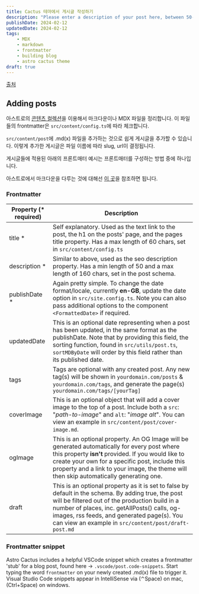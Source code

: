 ```yaml
---
title: Cactus 테마에서 게시글 작성하기
description: "Please enter a description of your post here, between 50-160 chars!          "
publishDate: 2024-02-12
updatedDate: 2024-02-12
tags:
    - MDX
    - markdown
    - frontmatter
    - building blog
    - astro cactus theme
draft: true
---
```


[출처](https://github.com/chrismwilliams/astro-theme-cactus/blob/e42b55f5976c5bb431acc1ba8331883a64f3b840/README.md#adding-posts)

## Adding posts

아스트로의 [콘텐츠 컬렉션](https://docs.astro.build/ko/guides/content-collections/)을 이용해서 마크다운이나 MDX 파일을 정리합니다.
이 파일들의 frontmatter은 `src/content/config.ts`에 따라 체크합니다.

`src/content/post`에 .md(x) 파일을 추가하는 것으로 쉽게 게시글을 추가할 수 있습니다.
이렇게 추가한 게시글은 파일 이름에 따라 slug, url이 결정됩니다.

게시글들에 적용된 아래의 프론트매터 예시는 프론트매터를 구성하는 방법 중에 하나입니다.

아스트로에서 마크다운을 다루는 것에 대해선 [이 곳](https://docs.astro.build/ko/guides/markdown-content/)을 참조하면 됩니다.

### Frontmatter

| Property (\* required) | Description                                                                                                                                                                                                                                                                                                  |
| ---------------------- | ------------------------------------------------------------------------------------------------------------------------------------------------------------------------------------------------------------------------------------------------------------------------------------------------------------ |
| title \*               | Self explanatory. Used as the text link to the post, the h1 on the posts' page, and the pages title property. Has a max length of 60 chars, set in `src/content/config.ts`                                                                                                                                   |
| description \*         | Similar to above, used as the seo description property. Has a min length of 50 and a max length of 160 chars, set in the post schema.                                                                                                                                                                        |
| publishDate \*         | Again pretty simple. To change the date format/locale, currently **en-GB**, update the date option in `src/site.config.ts`. Note you can also pass additional options to the component `<FormattedDate>` if required.                                                                                        |
| updatedDate            | This is an optional date representing when a post has been updated, in the same format as the publishDate. Note that by providing this field, the sorting function, found in `src/utils/post.ts`, `sortMDByDate` will order by this field rather than its published date.                                    |
| tags                   | Tags are optional with any created post. Any new tag(s) will be shown in `yourdomain.com/posts` & `yourdomain.com/tags`, and generate the page(s) `yourdomain.com/tags/[yourTag]`                                                                                                                            |
| coverImage             | This is an optional object that will add a cover image to the top of a post. Include both a `src`: "_path-to-image_" and `alt`: "_image alt_". You can view an example in `src/content/post/cover-image.md`.                                                                                                 |
| ogImage                | This is an optional property. An OG Image will be generated automatically for every post where this property **isn't** provided. If you would like to create your own for a specific post, include this property and a link to your image, the theme will then skip automatically generating one.            |
| draft                  | This is an optional property as it is set to false by default in the schema. By adding true, the post will be filtered out of the production build in a number of places, inc. getAllPosts() calls, og-images, rss feeds, and generated page(s). You can view an example in `src/content/post/draft-post.md` |

### Frontmatter snippet

Astro Cactus includes a helpful VSCode snippet which creates a frontmatter 'stub' for a blog post, found here -> `.vscode/post.code-snippets`.
Start typing the word `frontmatter` on your newly created .md(x) file to trigger it. Visual Studio Code snippets appear in IntelliSense via (⌃Space) on mac, (Ctrl+Space) on windows.

